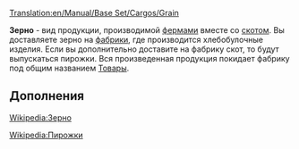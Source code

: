 [[Translation:en/Manual/Base Set/Cargos/Grain]]
{{ru/Перевод|en/Manual/Base Set/Cargos/Grain|90}}

{{ru/Manual/Base Set/Cargos/Груз|груз=Зерно
|изображение=en/Manual/Base Set/Cargos/Grain.png
|производит=[[ru/Manual/Base Set/Industries/Ферма|Ферма]]
|принимает=[[en/Manual/Base Set/Industries/Factory|Фабрика]]
}}

'''Зерно''' - вид продукции, производимой [[ru/Manual/Base Set/Industries/Ферма|фермами]] вместе со [[en/Manual/Base Set/Cargos/Livestock|скотом]]. 
Вы доставляете зерно на [[en/Manual/Base Set/Industries/Factory|фабрики]], где производится хлебобулочные изделия. Если вы дополнительно доставите на фабрику скот, то будут выпускаться пирожки. Вся произведенная продукция покидает фабрику под общим названием [[en/Manual/Base Set/Cargos/Goods|Товары]].


==Дополнения==
[https://www.wikipedia.org/wiki/Cereal Wikipedia:Зерно]

[https://www.wikipedia.org/wiki/Pie Wikipedia:Пирожки]